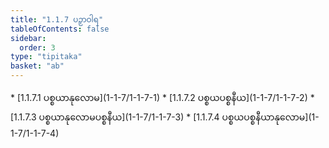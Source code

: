 ```yaml
---
title: "1.1.7 ပဉှာဝါရ"
tableOfContents: false
sidebar:
  order: 3
type: "tipitaka"
basket: "ab"
---
```



<DynamicBreadcrumb />



<TableOfContents>
* [1.1.7.1 ပစ္စယာနုလောမ](1-1-7/1-1-7-1)
* [1.1.7.2 ပစ္စယပစ္စနီယ](1-1-7/1-1-7-2)
* [1.1.7.3 ပစ္စယာနုလောမပစ္စနီယ](1-1-7/1-1-7-3)
* [1.1.7.4 ပစ္စယပစ္စနီယာနုလောမ](1-1-7/1-1-7-4)
</TableOfContents>